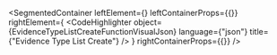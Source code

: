 
<SegmentedContainer
  leftElement={<EvidenceTypeListCreateFunctionDesc />}
  leftContainerProps={{}}
  rightElement={
    <CodeHighlighter
      object={EvidenceTypeListCreateFunctionVisualJson}
      language={"json"}
      title={"Evidence Type List Create"}
    />
  }
  rightContainerProps={{}}
/>

<EvidenceTypeListCreateCommandIndex />

<EvidenceTypeListCreatedEventIndex />

<div
  class={"spacer"}
/>


